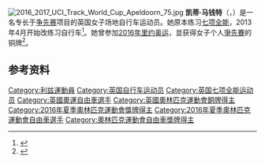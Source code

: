 {{NoteTA|G1=Sports
|1=zh-cn:凯蒂;zh-hant:凱蒂;zh-tw:凱蒂;zh-sg:凯蒂; zh-hk:姬蒂;
|2=zh-hant:馬錢特;zh-hans:马钱特;zh-hk:瑪珍治;
}}
[[File:2016_2017_UCI_Track_World_Cup_Apeldoorn_75.jpg|thumb]]
'''凯蒂·马钱特'''（{{lang-en|Katy Marchant}}，{{bd|1993年|1月30日||}}）是一名专长于[[争先赛|争先赛]]项目的英国女子场地自行车运动员。她原本练习[[七项全能|七项全能]]，2013年4月开始改练习自行车<ref>{{cite web| url=http://www.britishcycling.org.uk/gbcyclingteam/article/20130430-gb-cyclingteam-news-Marchant-excited-to-be-on-the-Great-Britain-Academy-Programme-0| title=Marchant excited to be on the British Cycling Olympic Academy Programme| publisher=British Cycling| date=2013-04-30| accessdate=2013-11-21| archiveurl=https://web.archive.org/web/20180722011601/http://www.britishcycling.org.uk/gbcyclingteam/article/20130430-gb-cyclingteam-news-Marchant-excited-to-be-on-the-Great-Britain-Academy-Programme-0| archivedate=2018-07-22| dead-url=no}}</ref>。她曾参加[[2016年夏季奥林匹克运动会|2016年里约奥运]]，並获得女子个人[[爭先賽|爭先賽]]的铜牌<ref>{{cite web|url=http://www.bbc.co.uk/sport/olympics/37065739|title=Rio Olympics 2016: Great Britain's Becky James wins sprint silver|publisher=[[BBC体育|BBC Sport]]|date=2016-08-16|accessdate=2017-05-26|archiveurl=https://web.archive.org/web/20160817080419/http://www.bbc.com/sport/olympics/37065739|archivedate=2016-08-17|dead-url=no}}</ref>。

==参考资料==
{{reflist}}

{{UK-bio-stub}}

{{DEFAULTSORT:Marchant, Katy}}
[[Category:利兹運動員|Category:利兹運動員]]
[[Category:英国自行车运动员|Category:英国自行车运动员]]
[[Category:英国七项全能运动员|Category:英国七项全能运动员]]
[[Category:英國奧運自由車選手|Category:英國奧運自由車選手]]
[[Category:英國奧林匹克運動會銅牌得主|Category:英國奧林匹克運動會銅牌得主]]
[[Category:2016年夏季奧林匹克運動會獎牌得主|Category:2016年夏季奧林匹克運動會獎牌得主]]
[[Category:2016年夏季奧林匹克運動會自由車選手|Category:2016年夏季奧林匹克運動會自由車選手]]
[[Category:奧林匹克運動會自由車獎牌得主|Category:奧林匹克運動會自由車獎牌得主]]
